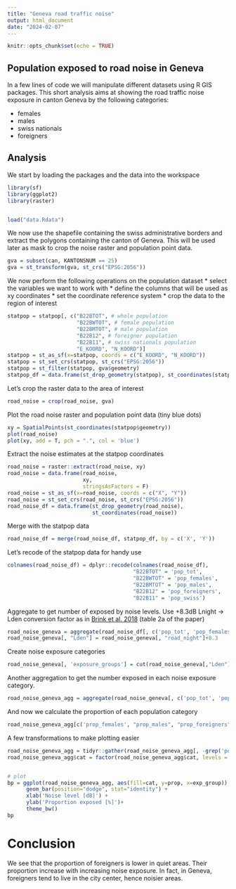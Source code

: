 ```yaml
---
title: "Geneva road traffic noise"
output: html_document
date: "2024-02-07"
---
```


```r
knitr::opts_chunk$set(echo = TRUE)
```

## Population exposed to road noise in Geneva

In a few lines of code we will manipulate different datasets using R GIS packages. This short analysis aims at showing the road traffic noise exposure in canton Geneva by the following categories:

* females
* males
* swiss nationals
* foreigners


## Analysis


We start by loading the packages and the data into the workspace

```r
library(sf)
library(ggplot2)
library(raster)


load("data.Rdata")
```


We now use the shapefile containing the swiss administrative borders and extract the polygons containing the canton of Geneva. This will be used later as mask to crop the noise raster and population point data.

```r
gva = subset(can, KANTONSNUM == 25)
gva = st_transform(gva, st_crs("EPSG:2056"))
```

We now perform the following operations on the population dataset
* select the variables we want to work with
* define the columns that will be used as xy coordinates
* set the coordinate reference system
* crop the data to the region of interest

```r
statpop = statpop[, c("B22BTOT", # whole population
                      "B22BWTOT", # female population
                      "B22BMTOT", # male population
                      "B22B12", # foreigner population
                      "B22B11", # swiss nationals population
                      "E_KOORD", "N_KOORD")]
statpop = st_as_sf(x=statpop, coords = c("E_KOORD", "N_KOORD"))
statpop = st_set_crs(statpop, st_crs("EPSG:2056"))
statpop = st_filter(statpop, gva$geometry)
statpop_df = data.frame(st_drop_geometry(statpop), st_coordinates(statpop))

```

Let's crop the raster data to the area of interest

```r
road_noise = crop(road_noise, gva)

```


Plot the road noise raster and population point data (tiny blue dots)


```r
xy = SpatialPoints(st_coordinates(statpop$geometry))
plot(road_noise)
plot(xy, add = T, pch = ".", col = 'blue')

```

Extract the noise estimates at the statpop coordinates


```r

road_noise = raster::extract(road_noise, xy)
road_noise = data.frame(road_noise,
                        xy, 
                        stringsAsFactors = F)
road_noise = st_as_sf(x=road_noise, coords = c("X", "Y"))
road_noise = st_set_crs(road_noise, st_crs("EPSG:2056"))
road_noise_df = data.frame(st_drop_geometry(road_noise),
                           st_coordinates(road_noise)) 

```


Merge with the statpop data


```r
road_noise_df = merge(road_noise_df, statpop_df, by = c('X', 'Y'))
```



Let's recode of the statpop data for handy use

```r
colnames(road_noise_df) = dplyr::recode(colnames(road_noise_df),
                                        "B22BTOT" = 'pop_tot',
                                        "B22BWTOT" = 'pop_females',
                                        "B22BMTOT" = 'pop_males',
                                        "B22B12" = 'pop_foreigners',
                                        "B22B11" = 'pop_swiss')

```

Aggregate to get number of exposed by noise levels. Use +8.3dB Lnight -> Lden conversion factor as in [Brink et al. 2018](https://www.sciencedirect.com/science/article/abs/pii/S1438463917304819) (table 2a of the paper)


```r
road_noise_geneva = aggregate(road_noise_df[, c('pop_tot', 'pop_females', 'pop_males', 'pop_foreigners', 'pop_swiss')], by = list(road_night = road_noise_df$road_noise), FUN = sum)
road_noise_geneva[, "Lden"] = road_noise_geneva[, "road_night"]+8.3
```

Create noise exposure categories


```r
road_noise_geneva[, 'exposure_groups'] = cut(road_noise_geneva[,"Lden"] , breaks=c(0,45,50, 55, 60, 65, 70, Inf))

```


Another aggregation to get the number exposed in each noise exposure category.

```r
road_noise_geneva_agg = aggregate(road_noise_geneva[, c('pop_tot', 'pop_females', 'pop_males', 'pop_foreigners', 'pop_swiss')], by = list(exp_group = road_noise_geneva$exposure_groups), FUN = sum)
```

And now we calculate the proportion of each population category

```r
road_noise_geneva_agg[c('prop_females', "prop_males", "prop_foreigners", "prop_swiss")] = apply(road_noise_geneva_agg[, c("pop_females", "pop_males", "pop_foreigners", "pop_swiss")], 2, function(x) (x/road_noise_geneva_agg$pop_tot)*100)
```

A few transformations to make plotting easier

```r
road_noise_geneva_agg = tidyr::gather(road_noise_geneva_agg[, -grep('pop', colnames(road_noise_geneva_agg))], cat, prop,  prop_females:prop_swiss)
road_noise_geneva_agg$cat = factor(road_noise_geneva_agg$cat, levels = c('prop_females', "prop_males", "prop_foreigners", "prop_swiss"))


# plot
bp = ggplot(road_noise_geneva_agg, aes(fill=cat, y=prop, x=exp_group)) + 
      geom_bar(position="dodge", stat="identity") +
      xlab('Noise level [dB]') +
      ylab('Proportion exposed [%]')+
      theme_bw()
bp
```

# Conclusion

We see that the proportion of foreigners is lower in quiet areas. Their proportion increase with increasing noise exposure. In fact, in Geneva, foreigners tend to live in the city center, hence noisier areas. 